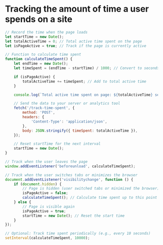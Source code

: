 # Tracking the amount of time a user spends on a site 

```JavaScript
// Record the time when the page loads
let startTime = new Date();
let totalActiveTime = 0; // Total active time spent on the page
let isPageActive = true; // Track if the page is currently active

// Function to calculate time spent
function calculateTimeSpent() {
    let endTime = new Date();
    let timeSpent = (endTime - startTime) / 1000; // Convert to seconds

    if (isPageActive) {
        totalActiveTime += timeSpent; // Add to total active time
    }

    console.log(`Total active time spent on page: ${totalActiveTime} seconds`);

    // Send the data to your server or analytics tool
    fetch('/track-time-spent', {
        method: 'POST',
        headers: {
            'Content-Type': 'application/json',
        },
        body: JSON.stringify({ timeSpent: totalActiveTime }),
    });

    // Reset startTime for the next interval
    startTime = new Date();
}

// Track when the user leaves the page
window.addEventListener('beforeunload', calculateTimeSpent);

// Track when the user switches tabs or minimizes the browser
document.addEventListener('visibilitychange', function () {
    if (document.hidden) {
        // Page is hidden (user switched tabs or minimized the browser)
        isPageActive = false;
        calculateTimeSpent(); // Calculate time spent up to this point
    } else {
        // Page is visible again
        isPageActive = true;
        startTime = new Date(); // Reset the start time
    }
});

// Optional: Track time spent periodically (e.g., every 10 seconds)
setInterval(calculateTimeSpent, 10000);
```
